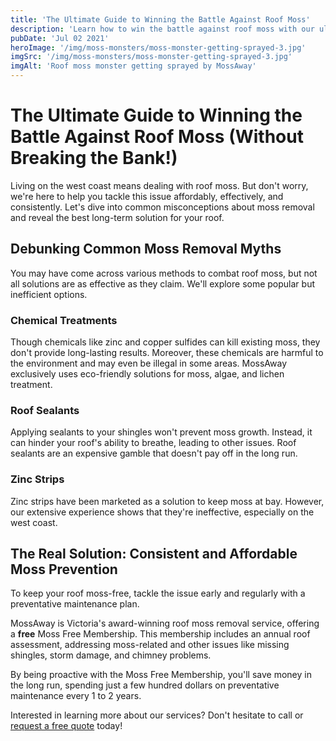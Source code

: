 ```yaml
---
title: 'The Ultimate Guide to Winning the Battle Against Roof Moss'
description: 'Learn how to win the battle against roof moss with our ultimate guide. Discover common misconceptions about moss removal and the best long-term solution for your roof. Prevent moss growth affordably, effectively, and consistently with MossAway.'
pubDate: 'Jul 02 2021'
heroImage: '/img/moss-monsters/moss-monster-getting-sprayed-3.jpg'
imgSrc: '/img/moss-monsters/moss-monster-getting-sprayed-3.jpg'
imgAlt: 'Roof moss monster getting sprayed by MossAway'
---
```


# The Ultimate Guide to Winning the Battle Against Roof Moss (Without Breaking the Bank!)

Living on the west coast means dealing with roof moss. But don't worry, we're here to help you tackle this issue affordably, effectively, and consistently. Let's dive into common misconceptions about moss removal and reveal the best long-term solution for your roof.

## Debunking Common Moss Removal Myths

You may have come across various methods to combat roof moss, but not all solutions are as effective as they claim. We'll explore some popular but inefficient options.

### Chemical Treatments

Though chemicals like zinc and copper sulfides can kill existing moss, they don't provide long-lasting results. Moreover, these chemicals are harmful to the environment and may even be illegal in some areas. MossAway exclusively uses eco-friendly solutions for moss, algae, and lichen treatment.

### Roof Sealants

Applying sealants to your shingles won't prevent moss growth. Instead, it can hinder your roof's ability to breathe, leading to other issues. Roof sealants are an expensive gamble that doesn't pay off in the long run.

### Zinc Strips

Zinc strips have been marketed as a solution to keep moss at bay. However, our extensive experience shows that they're ineffective, especially on the west coast.

## The Real Solution: Consistent and Affordable Moss Prevention

To keep your roof moss-free, tackle the issue early and regularly with a preventative maintenance plan.

MossAway is Victoria's award-winning roof moss removal service, offering a **free** Moss Free Membership. This membership includes an annual roof assessment, addressing moss-related and other issues like missing shingles, storm damage, and chimney problems.

By being proactive with the Moss Free Membership, you'll save money in the long run, spending just a few hundred dollars on preventative maintenance every 1 to 2 years.

Interested in learning more about our services? Don't hesitate to call or [request a free quote](https://www.mossaway.com/request-quote) today!

